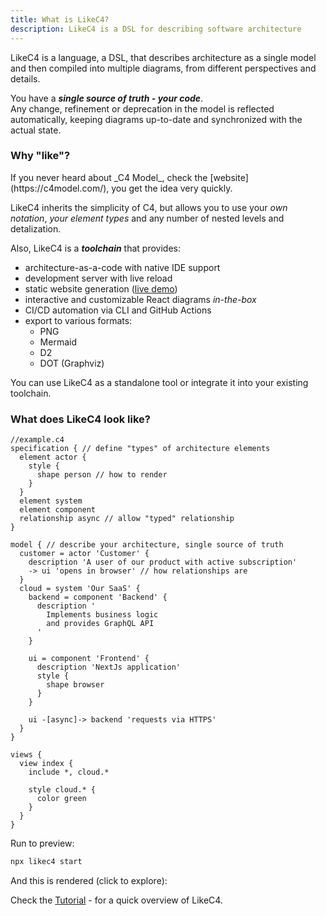 ```yaml
---
title: What is LikeC4?
description: LikeC4 is a DSL for describing software architecture
---
```



LikeC4 is a language, a DSL, that describes architecture as a single model and then compiled into multiple diagrams, from different perspectives and details.  

You have a _**single source of truth - your code**_.  
Any change, refinement or deprecation in the model is reflected automatically,
keeping diagrams up-to-date and synchronized with the actual state.

### Why "like"?

<Aside type='tip'>
  If you never heard about _C4 Model_, check the [website](https://c4model.com/), you get the idea very quickly.
</Aside>

LikeC4 inherits the simplicity of C4, but allows you to use your _own notation_, _your element types_ and any number of nested levels and detalization.  

Also, LikeC4 is a _**toolchain**_ that provides:

- architecture-as-a-code with native IDE support
- development server with live reload
- static website generation (<a href="https://template.likec4.dev/view/cloud" target='_blank'>live demo</a>)
- interactive and customizable React diagrams _in-the-box_
- CI/CD automation via CLI and GitHub Actions
- export to various formats:
  - PNG
  - Mermaid
  - D2
  - DOT (Graphviz)

You can use LikeC4 as a standalone tool or integrate it into your existing toolchain.

### What does LikeC4 look like?

```likec4
//example.c4
specification { // define "types" of architecture elements
  element actor {
    style {
      shape person // how to render
    }
  }
  element system
  element component
  relationship async // allow "typed" relationship
}

model { // describe your architecture, single source of truth
  customer = actor 'Customer' {
    description 'A user of our product with active subscription'
    -> ui 'opens in browser' // how relationships are
  }
  cloud = system 'Our SaaS' {
    backend = component 'Backend' {
      description '
        Implements business logic
        and provides GraphQL API
      '
    }

    ui = component 'Frontend' {
      description 'NextJs application'
      style {
        shape browser
      }
    }

    ui -[async]-> backend 'requests via HTTPS'
  }
}

views {
  view index {
    include *, cloud.*

    style cloud.* {
      color green
    }
  }
}
```

Run to preview: 

```bash
npx likec4 start
```

And this is rendered (click to explore):

<LikeC4View viewId="index"/>

Check the [Tutorial](/tutorial/) - for a quick overview of LikeC4.
